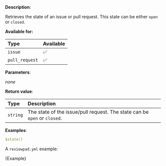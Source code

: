 
**Description**:

Retrieves the state of an issue or pull request.
This state can be either `open` or `closed`.

**Available for:**

| Type           | Available |
| :------------- | :-------- |
| `issue`        | ✅        |
| `pull_request` | ✅        |

**Parameters**:

_none_

**Return value**:

| Type     | Description                                                               |
| :------- | :------------------------------------------------------------------------ |
| `string` | The state of the issue/pull request. The state can be `open` or `closed`. |

**Examples**:

```yml
$state()
```

A `reviewpad.yml` example:

<CodeBlock language="yml">{Example}</CodeBlock>
